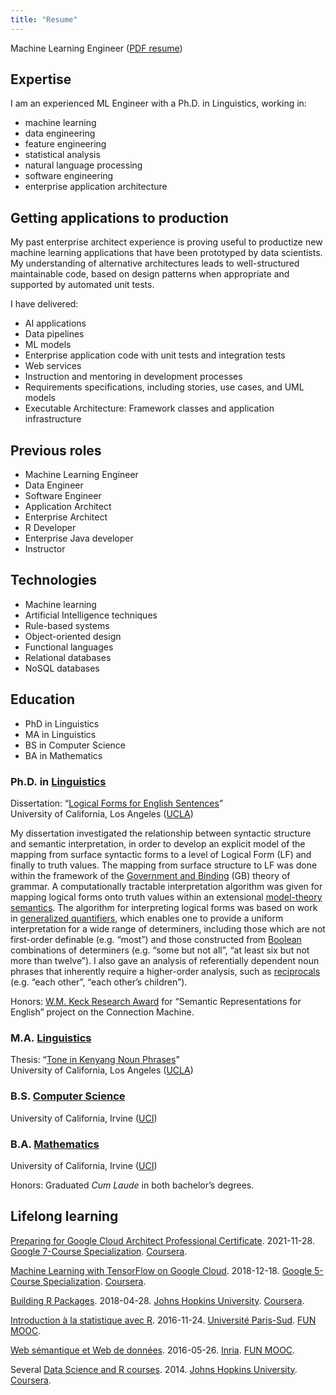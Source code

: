 ```yaml
---
title: "Resume"
---
```


Machine Learning Engineer ([PDF resume](./resources/Jim_Tyhurst-Resume-ML_Engineer.pdf))

## Expertise

I am an experienced ML Engineer with a Ph.D. in Linguistics, working in:

- machine learning
- data engineering
- feature engineering
- statistical analysis
- natural language processing
- software engineering
- enterprise application architecture

## Getting applications to production

My past enterprise architect experience is proving useful to productize new machine
learning applications that have been prototyped by data scientists.
My understanding of alternative architectures leads to well-structured maintainable code,
based on design patterns when appropriate and supported by automated unit tests.

I have delivered:

- AI applications
- Data pipelines
- ML models
- Enterprise application code with unit tests and integration tests
- Web services
- Instruction and mentoring in development processes
- Requirements specifications, including stories, use cases, and UML models
- Executable Architecture: Framework classes and application infrastructure


## Previous roles

- Machine Learning Engineer
- Data Engineer
- Software Engineer
- Application Architect
- Enterprise Architect
- R Developer
- Enterprise Java developer
- Instructor

## Technologies

- Machine learning
- Artificial Intelligence techniques
- Rule-based systems
- Object-oriented design
- Functional languages
- Relational databases
- NoSQL databases

## Education

- PhD in Linguistics
- MA in Linguistics
- BS in Computer Science
- BA in Mathematics

### Ph.D. in [Linguistics](https://linguistics.ucla.edu/ph-d-recipients/)
Dissertation: "[Logical Forms for English Sentences](https://linguistics.ucla.edu/general/dissertations/Tyhurst.1990.pdf)"<br>
University of California, Los Angeles ([UCLA](https://linguistics.ucla.edu/ph-d-recipients/))

My dissertation investigated the relationship between syntactic structure and semantic interpretation,
in order to develop an explicit model of the mapping from surface syntactic forms to a level of
Logical Form (LF) and finally to truth values. The mapping from surface structure to LF was done within
the framework of the [Government and Binding](https://en.wikipedia.org/wiki/Government_and_binding_theory) (GB)
theory of grammar.
A computationally tractable interpretation algorithm was given for mapping logical forms onto
truth values within an extensional [model-theory semantics](https://plato.stanford.edu/entries/model-theory/).
The algorithm for interpreting logical forms was based on
work in [generalized quantifiers](https://plato.stanford.edu/entries/generalized-quantifiers/),
which enables one to provide a uniform interpretation for a wide range of determiners,
including those which are not first-order definable (e.g. "most") and those constructed
from [Boolean](https://www.gutenberg.org/ebooks/36884) combinations of determiners
(e.g. "some but not all", "at least six but not more than twelve").
I also gave an analysis of referentially dependent noun phrases that inherently require
a higher-order analysis, such as [reciprocals](https://en.wikipedia.org/wiki/Reciprocal_pronoun)
(e.g. "each other", "each other's children").

Honors: [W.M. Keck Research Award](https://www.wmkeck.org/research-overview/)
for "Semantic Representations for English" project on the Connection Machine.

### M.A. [Linguistics](https://linguistics.ucla.edu/)
Thesis: "[Tone in Kenyang Noun Phrases](http://www.language-archives.org/item/oai:gial.edu:22494)"<br>
University of California, Los Angeles ([UCLA](https://linguistics.ucla.edu/))

### B.S. [Computer Science](https://www.cs.uci.edu/)
University of California, Irvine ([UCI](https://www.uci.edu/))<br>

### B.A. [Mathematics](https://www.math.uci.edu/)
University of California, Irvine ([UCI](https://www.uci.edu/))<br>

Honors: Graduated _Cum Laude_ in both bachelor's degrees.

## Lifelong learning

[Preparing for Google Cloud Architect Professional Certificate](https://www.coursera.org/professional-certificates/gcp-cloud-architect#courses).
2021-11-28.
[Google 7-Course Specialization](https://www.coursera.org/professional-certificates/gcp-cloud-architect).
[Coursera](https://www.coursera.org/).

[Machine Learning with TensorFlow on Google Cloud](https://www.coursera.org/specializations/machine-learning-tensorflow-gcp#courses).
2018-12-18.
[Google 5-Course Specialization](https://www.coursera.org/specializations/machine-learning-tensorflow-gcp).
[Coursera](https://www.coursera.org/).

[Building R Packages](https://www.coursera.org/learn/r-packages).
2018-04-28.
[Johns Hopkins University](https://www.coursera.org/jhu).
[Coursera](https://www.coursera.org/).

[Introduction à la statistique avec R](https://lms.fun-mooc.fr/courses/UPSUD/42001S06/session06/ed827b15762542189af573ef096521f3/).
2016-11-24.
[Université Paris-Sud](https://www.fun-mooc.fr/fr/etablissements/universite-paris-saclay/).
[FUN MOOC](https://www.fun-mooc.fr/fr/cours/?limit=21&offset=0&query=statistique).

[Web sémantique et Web de données](https://lms.fun-mooc.fr/courses/inria/41002S02/session02/26a7ae9651d745fc998d2ec72ae37535/).
2016-05-26.
[Inria](https://www.fun-mooc.fr/fr/etablissements/inria/).
[FUN MOOC](https://www.fun-mooc.fr/fr/cours/?limit=21&offset=0&query=statistique).

Several [Data Science and R courses](https://www.coursera.org/specializations/jhu-data-science#courses).
2014.
[Johns Hopkins University](https://www.coursera.org/specializations/jhu-data-science).
[Coursera](https://www.coursera.org/).
